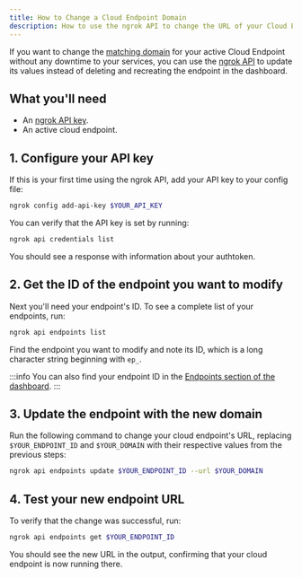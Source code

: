 ```yaml
---
title: How to Change a Cloud Endpoint Domain
description: How to use the ngrok API to change the URL of your Cloud Endpoint with zero downtime.
---
```


If you want to change the [matching domain](/docs/universal-gateway/domains/) for your active Cloud Endpoint without any downtime to your services, you can use the [ngrok API](/docs/api/) to update its values instead of deleting and recreating the endpoint in the dashboard.

## What you'll need

- An [ngrok API key](https://dashboard.ngrok.com/api-keys).
- An active cloud endpoint.

## 1. Configure your API key

If this is your first time using the ngrok API, add your API key to your config file:

```bash
ngrok config add-api-key $YOUR_API_KEY
```

You can verify that the API key is set by running:

```bash
ngrok api credentials list
```

You should see a response with information about your authtoken.

## 2. Get the ID of the endpoint you want to modify

Next you'll need your endpoint's ID.
To see a complete list of your endpoints, run:

```bash
ngrok api endpoints list
```

Find the endpoint you want to modify and note its ID, which is a long character string beginning with `ep_`.

:::info
You can also find your endpoint ID in the [Endpoints section of the dashboard](https://dashboard.ngrok.com/endpoints).
:::

## 3. Update the endpoint with the new domain

Run the following command to change your cloud endpoint's URL, replacing `$YOUR_ENDPOINT_ID` and `$YOUR_DOMAIN` with their respective values from the previous steps:

```bash
ngrok api endpoints update $YOUR_ENDPOINT_ID --url $YOUR_DOMAIN
```

## 4. Test your new endpoint URL

To verify that the change was successful, run:

```bash
ngrok api endpoints get $YOUR_ENDPOINT_ID
```

You should see the new URL in the output, confirming that your cloud endpoint is now running there.
